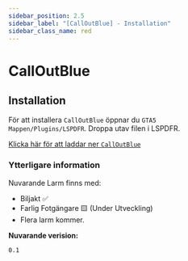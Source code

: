 ```yaml
---
sidebar_position: 2.5
sidebar_label: "[CallOutBlue] - Installation"
sidebar_class_name: red
---
```


# CallOutBlue

## Installation

För att installera <code>CallOutBlue</code> öppnar du <code>GTA5 Mappen/Plugins/LSPDFR</code>. Droppa utav filen i LSPDFR.

<a href="https://res-console.cloudinary.com/dxlqhaqdj/media_explorer_thumbnails/990eccb561e452946ca55632ab6c6907/download" download="myfile.pdf">Klicka här för att laddar ner <code>CallOutBlue</code></a>


### Ytterligare information

Nuvarande Larm finns med:

- Biljakt ✅
- Farlig Fotgängare 🟨 (Under Utveckling)
- Flera larm kommer.

<strong>Nuvarande verision:</strong>
``` 
0.1
```


